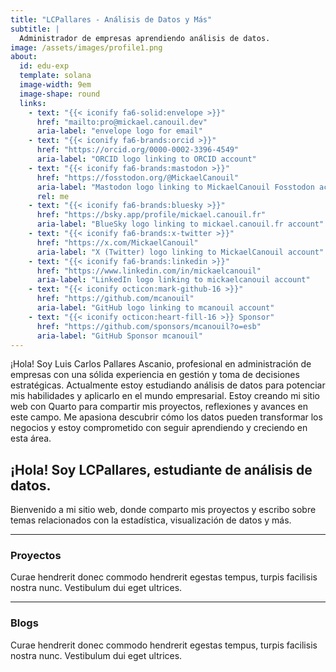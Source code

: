 ```yaml
---
title: "LCPallares - Análisis de Datos y Más"
subtitle: |
  Administrador de empresas aprendiendo análisis de datos.
image: /assets/images/profile1.png
about:
  id: edu-exp
  template: solana
  image-width: 9em
  image-shape: round
  links:
    - text: "{{< iconify fa6-solid:envelope >}}"
      href: "mailto:pro@mickael.canouil.dev"
      aria-label: "envelope logo for email"
    - text: "{{< iconify fa6-brands:orcid >}}"
      href: "https://orcid.org/0000-0002-3396-4549"
      aria-label: "ORCID logo linking to ORCID account"
    - text: "{{< iconify fa6-brands:mastodon >}}"
      href: "https://fosstodon.org/@MickaelCanouil"
      aria-label: "Mastodon logo linking to MickaelCanouil Fosstodon account"
      rel: me
    - text: "{{< iconify fa6-brands:bluesky >}}"
      href: "https://bsky.app/profile/mickael.canouil.fr"
      aria-label: "BlueSky logo linking to mickael.canouil.fr account"
    - text: "{{< iconify fa6-brands:x-twitter >}}"
      href: "https://x.com/MickaelCanouil"
      aria-label: "X (Twitter) logo linking to MickaelCanouil account"
    - text: "{{< iconify fa6-brands:linkedin >}}"
      href: "https://www.linkedin.com/in/mickaelcanouil"
      aria-label: "LinkedIn logo linking to mickaelcanouil account"
    - text: "{{< iconify octicon:mark-github-16 >}}"
      href: "https://github.com/mcanouil"
      aria-label: "GitHub logo linking to mcanouil account"
    - text: "{{< iconify octicon:heart-fill-16 >}} Sponsor"
      href: "https://github.com/sponsors/mcanouil?o=esb"
      aria-label: "GitHub Sponsor mcanouil"
---
```

::: {#edu-exp}
:::

¡Hola! Soy Luis Carlos Pallares Ascanio, profesional en administración de empresas con una sólida experiencia en gestión y toma de decisiones estratégicas. Actualmente estoy estudiando análisis de datos para potenciar mis habilidades y aplicarlo en el mundo empresarial. Estoy creando mi sitio web con Quarto para compartir mis proyectos, reflexiones y avances en este campo. Me apasiona descubrir cómo los datos pueden transformar los negocios y estoy comprometido con seguir aprendiendo y creciendo en esta área.




## ¡Hola! Soy **LCPallares**, estudiante de análisis de datos.

Bienvenido a mi sitio web, donde comparto mis proyectos y escribo sobre temas relacionados con la estadística, visualización de datos y más.

---

### Proyectos

Curae hendrerit donec commodo hendrerit egestas tempus, turpis facilisis nostra nunc. Vestibulum dui eget ultrices.

<div id="projects-container" class="card-container"></div>

---

### Blogs

Curae hendrerit donec commodo hendrerit egestas tempus, turpis facilisis nostra nunc. Vestibulum dui eget ultrices.

<div id="blogs-container" class="card-container"></div>

<script src="assets/js/render-cards.js"></script>